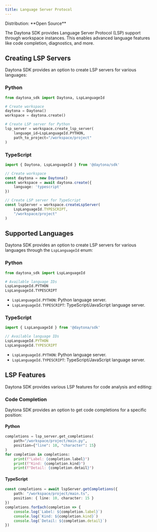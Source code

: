 ```yaml
---
title: Language Server Protocol
---
```



<Label>
  Distribution: **Open Source**
</Label>

The Daytona SDK provides Language Server Protocol (LSP) support through workspace instances. This enables advanced language features like code completion, diagnostics, and more.

## Creating LSP Servers

Daytona SDK provides an option to create LSP servers for various languages:

### Python

```python
from daytona_sdk import Daytona, LspLanguageId

# Create workspace
daytona = Daytona()
workspace = daytona.create()

# Create LSP server for Python
lsp_server = workspace.create_lsp_server(
    language_id=LspLanguageId.PYTHON,
    path_to_project="/workspace/project"
)
```

### TypeScript

```typescript
import { Daytona, LspLanguageId } from '@daytona/sdk'

// Create workspace
const daytona = new Daytona()
const workspace = await daytona.create({
    language: 'typescript'
})

// Create LSP server for TypeScript
const lspServer = workspace.createLspServer(
    LspLanguageId.TYPESCRIPT,
    "/workspace/project"
)
```

## Supported Languages

Daytona SDK provides an option to create LSP servers for various languages through the `LspLanguageId` enum:

### Python

```python
from daytona_sdk import LspLanguageId

# Available language IDs
LspLanguageId.PYTHON      
LspLanguageId.TYPESCRIPT        
```

- `LspLanguageId.PYTHON`: Python language server.
- `LspLanguageId.TYPESCRIPT`: TypeScript/JavaScript language server.

### TypeScript

```typescript
import { LspLanguageId } from '@daytona/sdk'

// Available language IDs
LspLanguageId.PYTHON      
LspLanguageId.TYPESCRIPT    
```

- `LspLanguageId.PYTHON`: Python language server.
- `LspLanguageId.TYPESCRIPT`: TypeScript/JavaScript language server.

## LSP Features

Daytona SDK provides various LSP features for code analysis and editing:

### Code Completion

Daytona SDK provides an option to get code completions for a specific position:

#### Python

```python
completions = lsp_server.get_completions(
    path="/workspace/project/main.py",
    position={"line": 10, "character": 15}
)
for completion in completions:
    print(f"Label: {completion.label}")
    print(f"Kind: {completion.kind}")
    print(f"Detail: {completion.detail}")
```

#### TypeScript

```typescript
const completions = await lspServer.getCompletions({
    path: "/workspace/project/main.ts",
    position: { line: 10, character: 15 }
})
completions.forEach(completion => {
    console.log(`Label: ${completion.label}`)
    console.log(`Kind: ${completion.kind}`)
    console.log(`Detail: ${completion.detail}`)
})
```
